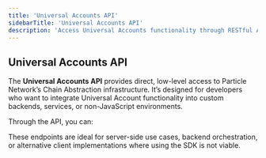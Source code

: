 ```yaml
---
title: 'Universal Accounts API'
sidebarTitle: 'Universal Accounts API'
description: 'Access Universal Accounts functionality through RESTful APIs.'
---
```


## Universal Accounts API

The **Universal Accounts API** provides direct, low-level access to Particle Network’s Chain Abstraction infrastructure. It’s designed for developers who want to integrate Universal Account functionality into custom backends, services, or non-JavaScript environments.

Through the API, you can:

These endpoints are ideal for server-side use cases, backend orchestration, or alternative client implementations where using the SDK is not viable.
